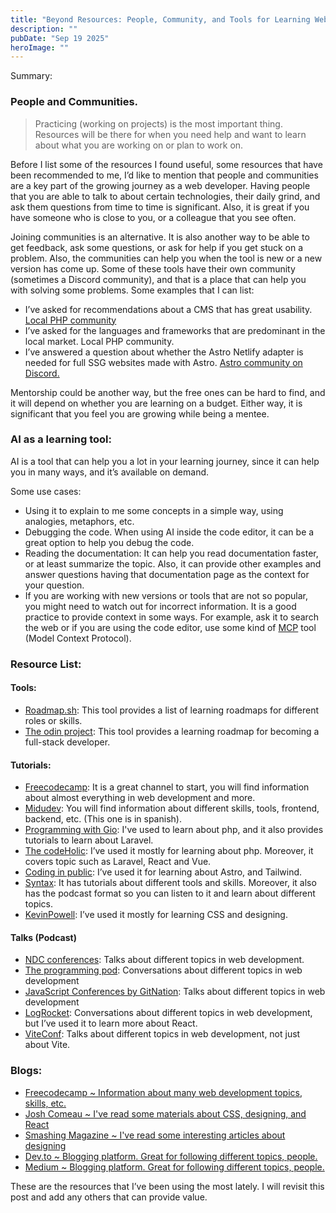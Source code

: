 ---
title: "Beyond Resources: People, Community, and Tools for Learning Web Development"
description: ""
pubDate: "Sep 19 2025"
heroImage: ""
---

Summary:

### People and Communities.

> Practicing (working on projects) is the most important thing. Resources will be there for when you need help and want to learn about what you are working on or plan to work on.

Before I list some of the resources I found useful, some resources that have been recommended to me, I’d like to mention that people and communities are a key part of the growing journey as a web developer.
Having people that you are able to talk to about certain technologies, their daily grind, and ask them questions from time to time is significant. Also, it is great if you have someone who is close to you, or a colleague that you see often.

Joining communities is an alternative. It is also another way to be able to get feedback, ask some questions, or ask for help if you get stuck on a problem. Also, the communities can help you when the tool is new or a new version has come up. Some of these tools have their own community (sometimes a Discord community), and that is a place that can help you with solving some problems. Some examples that I can list:

- I’ve asked for recommendations about a CMS that has great usability. [Local PHP community](https://phpdominicana.com/)
- I’ve asked for the languages and frameworks that are predominant in the local market. Local PHP community.
- I’ve answered a question about whether the Astro Netlify adapter is needed for full SSG websites made with Astro. [Astro community on Discord.](https://astro.build/chat/)

Mentorship could be another way, but the free ones can be hard to find, and it will depend on whether you are learning on a budget. Either way, it is significant that you feel you are growing while being a mentee.

### AI as a learning tool:

AI is a tool that can help you a lot in your learning journey, since it can help you in many ways, and it’s available on demand.

Some use cases:

- Using it to explain to me some concepts in a simple way, using analogies, metaphors, etc.
- Debugging the code. When using AI inside the code editor, it can be a great option to help you debug the code.
- Reading the documentation: It can help you read documentation faster, or at least summarize the topic. Also, it can provide other examples and answer questions having that documentation page as the context for your question.
- If you are working with new versions or tools that are not so popular, you might need to watch out for incorrect information. It is a good practice to provide context in some ways. For example, ask it to search the web or if you are using the code editor, use some kind of [MCP](https://modelcontextprotocol.io/docs/learn/server-concepts) tool (Model Context Protocol).

### Resource List:

#### Tools:

- [Roadmap.sh](https://roadmap.sh/): This tool provides a list of learning roadmaps for different roles or skills.
- [The odin project](https://www.theodinproject.com/): This tool provides a learning roadmap for becoming a full-stack developer.

#### Tutorials:

- [Freecodecamp](https://www.youtube.com/@freecodecamp): It is a great channel to start, you will find information about almost everything in web development and more.
- [Midudev](https://www.youtube.com/@midudev): You will find information about different skills, tools, frontend, backend, etc. (This one is in spanish).
- [Programming with Gio](https://www.youtube.com/@ProgramWithGio): I've used to learn about php, and it also provides tutorials to learn about Laravel.
- [The codeHolic](https://www.youtube.com/@TheCodeholic): I’ve used it mostly for learning about php. Moreover, it covers topic such as Laravel, React and Vue.
- [Coding in public](https://www.youtube.com/@CodinginPublic): I’ve used it for learning about Astro, and Tailwind.
- [Syntax](https://www.youtube.com/@syntaxfm): It has tutorials about different tools and skills. Moreover, it also has the podcast format so you can listen to it and learn about different topics.
- [KevinPowell](https://www.youtube.com/@KevinPowell): I’ve used it mostly for learning CSS and designing.

#### Talks (Podcast)

- [NDC conferences](https://www.youtube.com/@NDC): Talks about different topics in web development.
- [The programming pod](https://open.spotify.com/show/6d59PZ138KeoKfq5hoVvyQ): Conversations about different topics in web development
- [JavaScript Conferences by GitNation](https://www.youtube.com/@JavaScriptConferences): Talks about different topics in web development
- [LogRocket](https://www.youtube.com/@LogRocket): Conversations about different topics in web development, but I’ve used it to learn more about React.
- [ViteConf](https://www.youtube.com/@viteconf): Talks about different topics in web development, not just about Vite.

### Blogs:

- [Freecodecamp ~ Information about many web development topics, skills, etc.](https://www.freecodecamp.org/news/)
- [Josh Comeau ~ I've read some materials about CSS, designing, and React](https://www.joshwcomeau.com/)
- [Smashing Magazine ~ I've read some interesting articles about designing](https://www.smashingmagazine.com/articles/)
- [Dev.to ~ Blogging platform. Great for following different topics, people.](https://dev.to/)
- [Medium ~ Blogging platform. Great for following different topics, people.](https://medium.com/)

These are the resources that I’ve been using the most lately. I will revisit this post and add any others that can provide value.
